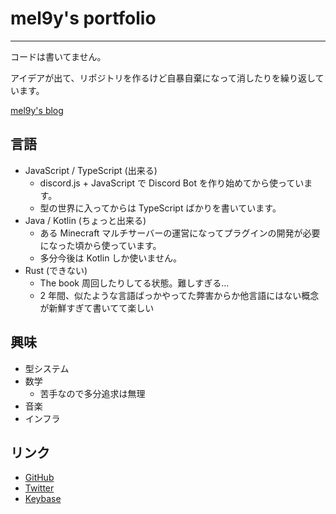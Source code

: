 
# mel9y's portfolio

<Quotes />

---

コードは書いてません。

アイデアが出て、リポジトリを作るけど自暴自棄になって消したりを繰り返しています。

[mel9y's blog](https://blog.mel9y.dev)

## 言語

- JavaScript / TypeScript (出来る)
  - discord.js + JavaScript で Discord Bot を作り始めてから使っています。
  - 型の世界に入ってからは TypeScript ばかりを書いています。
- Java / Kotlin (ちょっと出来る)
  - ある Minecraft マルチサーバーの運営になってプラグインの開発が必要になった頃から使っています。
  - 多分今後は Kotlin しか使いません。
- Rust (できない)
  - The book 周回したりしてる状態。難しすぎる...
  - 2 年間、似たような言語ばっかやってた弊害からか他言語にはない概念が新鮮すぎて書いてて楽しい

## 興味

- 型システム
- 数学
  - 苦手なので多分追求は無理
- 音楽
- インフラ

## リンク

- [GitHub](https://github.com/mel9y)
- [Twitter](https://twitter.com/mel9y)
- [Keybase](https://keybase.io/mel9y)
